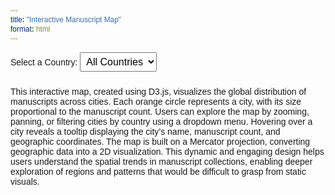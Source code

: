 ```yaml
---
title: "Interactive Manuscript Map"
format: html
---
```


<style>
  * {
    font-family: sans-serif;
  }
  .tooltip {
    position: absolute;
    background: white;
    padding: 5px;
    border: 1px solid lightgray;
    border-radius: 4px;
    pointer-events: none;
    font-size: 12px;
    opacity: 0;
  }
  #countrySelect {
    margin-bottom: 10px;
    font-size: 16px;
    padding: 5px;
  }
</style>

<div id="plot">
  <label for="countrySelect">Select a Country:</label>
  <select id="countrySelect">
    <option value="All" selected>All Countries</option>
  </select>
</div>

<script src="https://cdn.jsdelivr.net/npm/d3@7"></script>
<script src="https://cdn.jsdelivr.net/npm/topojson@3"></script>

<script src="scripts/myscript.js"></script>

This interactive map, created using D3.js, visualizes the global distribution of manuscripts across cities. Each orange circle represents a city, with its size proportional to the manuscript count. Users can explore the map by zooming, panning, or filtering cities by country using a dropdown menu. Hovering over a city reveals a tooltip displaying the city's name, manuscript count, and geographic coordinates. The map is built on a Mercator projection, converting geographic data into a 2D visualization. This dynamic and engaging design helps users understand the spatial trends in manuscript collections, enabling deeper exploration of regions and patterns that would be difficult to grasp from static visuals.
